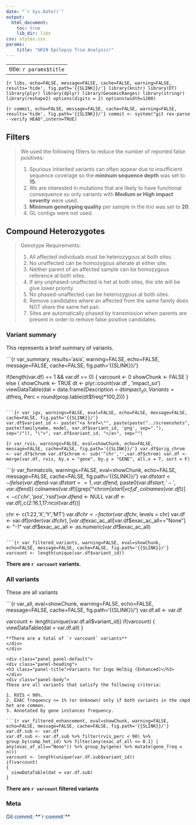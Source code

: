 ```yaml
---
date: "`r Sys.Date()`"
output:
  html_document:
    toc: true
    lib_dir: libs
css: styles.css
params: 
    title: "GRIN Epilepsy Trio Analysis!"
---
```

---
title: `r params$title`
---
```{r libs, echo=FALSE, message=FALSE, cache=FALSE, warning=FALSE, results='hide', fig.path='{{SLINK}}/'}
library(knitr)
library(DT)
library(plyr)
library(dplyr)
library(GenomicRanges)
library(stringr)
library(reshape2)
options(digits = 2)
options(width=1200)
```

```{r commit, echo=FALSE, message=FALSE, cache=FALSE, warning=FALSE, results='hide', fig.path='{{SLINK}}/'}
commit <- system("git rev-parse --verify HEAD",intern=TRUE)
```

## Filters
<blockquote>
We used the following filters to reduce the number of reported false positives:

1. Spurious inherited variants can often appear due to insufficient sequence coverage so the **mininum sequence depth** was set to **15**.
2. We are interested in mutations that are likely to have functional consequence so only variants with **Medium or High impact severity** were used.
3. **Minimum genotyping quality** per sample in the trio was set to **20**.
4. GL contigs were not used.
</blockquote>

## Compound Heterozygotes
<blockquote>
Genotype Requirements:
  
1. All affected individuals must be heterozygous at both sites.
2. No unaffected can be homozygous alterate at either site.
3. Neither parent of an affected sample can be homozygous reference at both sites.
4. If any unphased-unaffected is het at both sites, the site will be give lower priority
5. No phased-unaffected can be heterozygous at both sites.
6. Remove candidates where an affected from the same family does NOT share the same het pair.
7. Sites are automatically phased by transmission when parents are present in order to remove false positive candidates.
</blockquote>

<div class="panel panel-default">
<div class="panel-heading">
<h3 class="panel-title">Variant summary</h3>
</div>
<div class="panel-body">

This represents a brief summary of variants.

```{r var_summary, results='asis', warning=FALSE, echo=FALSE, message=FALSE, cache=FALSE, fig.path='{{SLINK}}/'}

if(length(var.df) == 1 && var.df == 0)
{
  varcount <- 0
  showChunk <- FALSE
} else {
  showChunk <- TRUE
  dt <- plyr::count(var.df , 'impact_so')
  viewDataTable(dat = data.frame(Description = dt$impact_so, 
                                 Variants = dt$freq, 
                                 Perc = round(prop.table(dt$freq)*100,2)))
}
```

```{r var_igv, warnings=FALSE, eval=FALSE, echo=FALSE, message=FALSE, cache=FALSE, fig.path='{{SLINK}}/'}
var.df$variant_id <- paste("<a href=\"", paste(paste("../screenshots", paste(familyname, model, var.df$variant_id, 'png', sep="."), sep="/")), "\">", var.df$variant_id, "</a>", sep="")
```

```{r var_rvis, warnings=FALSE, eval=showChunk, echo=FALSE, message=FALSE, cache=FALSE, fig.path='{{SLINK}}/'}
var.df$orig_chrom <- var.df$chrom
var.df$chrom <- sub('^chr','',var.df$chrom)
var.df <- merge(var.df, rvis, by.x = "gene", by.y = "GENE", all.x = T, sort = F)
```

```{r var_formatcols, warnings=FALSE, eval=showChunk, echo=FALSE, message=FALSE, cache=FALSE, fig.path='{{SLINK}}/'}
var.df$start <- ifelse(var.df$end-var.df$start==1, var.df$end, paste0(var.df$start,'-',var.df$end))
colnames(var.df)[grep('^chrom$|start|vcf_id', colnames(var.df))] <- c('chr','pos','rsid')
var.df$end <- NULL
var.df <- var.df[,c(2:16,1,17:ncol(var.df))]

chr <- c(1:22,'X','Y','MT')
var.df$chr <- factor(var.df$chr, levels = chr)
var.df <- var.df[order(var.df$chr),]
var.df$exac_ac_all[var.df$exac_ac_all=="None"] <- "-1"
var.df$exac_ac_all <- as.numeric(var.df$exac_ac_all)
```

```{r var_filtered_variants, warning=FALSE, eval=showChunk, echo=FALSE, message=FALSE, cache=FALSE, fig.path='{{SLINK}}/'}
varcount <- length(unique(var.df$variant_id))
```

**There are `r varcount` variants.**
</div>
</div>

<div class="panel panel-default">
<div class="panel-heading">
<h3 class="panel-title">All variants</h3>
</div>
<div class="panel-body">
These are all variants

```{r var_all, eval=showChunk, warning=FALSE, echo=FALSE, message=FALSE, cache=FALSE,  fig.path='{{SLINK}}/'}
var.df.all <- var.df

varcount <- length(unique(var.df.all$variant_id))
if(varcount)
{
  viewDataTable(dat = var.df.all)
}
```
**There are a total of `r varcount` variants**
</div>
</div>

<div class="panel panel-default">
<div class="panel-heading">
<h3 class="panel-title">Variants for Ingo Helbig (Enhanced)</h3>
</div>
<div class="panel-body">
These are all variants that satisfy the following criteria:

1. RVIS < 90%.
2. EXAC frequency <= 1% (or Unknown) only if both variants in the cmpd het are common.
3. Annotated by gene instances frequency.

```{r var_filtered_enhancement, eval=showChunk, warning=FALSE, echo=FALSE, message=FALSE, cache=FALSE, fig.path='{{SLINK}}/'}
var.df.sub <- var.df
var.df.sub <- var.df.sub %>% filter(rvis_perc < 90) %>% group_by(comp_het_id) %>% filter(any(exac_af_all <= 0.1) | any(exac_af_all=="None")) %>% group_by(gene) %>% mutate(gene_freq = n())
varcount <- length(unique(var.df.sub$variant_id))
if(varcount)
{
  viewDataTable(dat = var.df.sub)
}
```
**There are `r varcount` filtered variants**
</div>
</div>



<div class="panel panel-default">
<div class="panel-heading">
<h3 class="panel-title">Meta</h3>
</div>
<div style="color:#003366;", class="panel-body">
Git commit: **`r commit`**
</div>
</div>